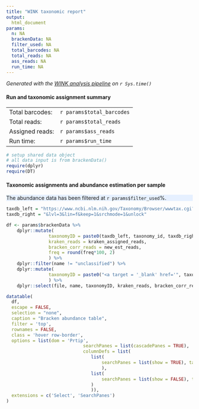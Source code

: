 ```yaml
---
title: "WINK taxonomic report"
output: 
  html_document
params:
  n: NA
  brackenData: NA
  filter_used: NA
  total_barcodes: NA
  total_reads: NA
  ass_reads: NA
  run_time: NA
---
```


<style>
div.blue { background-color:#e6f0ff;}
</style>

*Generated with the [WINK analysis pipeline](https://github.com/angelovangel/wink.git) on `r Sys.time()`*

#### Run and taxonomic assignment summary

|                |  |
|----------------|--|
| Total barcodes: | `r params$total_barcodes` |
|    Total reads: | `r params$total_reads` |
| Assigned reads: | `r params$ass_reads` |
|       Run time: | `r params$run_time` |



```r
# setup shared data object
# all data input is from brackenData()
require(dplyr)
require(DT)
```

#### Taxonomic assignments and abundance estimation per sample

<div class = "blue">
The abundance data has been filtered at `r params$filter_used`%.
</div>

```r

taxdb_left = "https://www.ncbi.nlm.nih.gov/Taxonomy/Browser/wwwtax.cgi?mode=Info&id="
taxdb_right = "&lvl=3&lin=f&keep=1&srchmode=1&unlock"

df <- params$brackenData %>%
	dplyr::mutate(
				taxonomyID = paste0(taxdb_left, taxonomy_id, taxdb_right), #two-step mutate to build href
				kraken_reads = kraken_assigned_reads,
				bracken_corr_reads = new_est_reads, 
				freq = round(freq*100, 2)
				) %>% 
	dplyr::filter(name != "unclassified") %>%
	dplyr::mutate(
				taxonomyID = paste0("<a target = '_blank' href='", taxonomyID, "'>", taxonomy_id, "</a>")
				) %>%
	dplyr::select(file, name, taxonomyID, kraken_reads, bracken_corr_reads, freq)

datatable(
  df,
  escape = FALSE,
  selection = "none",
  caption = "Bracken abundance table",
  filter = 'top', 
  rownames = FALSE, 
  class = 'hover row-border',
  options = list(dom = 'Prtip', 
  							 searchPanes = list(cascadePanes = TRUE),
  							 columnDefs = list(
  							 	list(
  							 		searchPanes = list(show = TRUE), targets = 0:1
  							 		),
  							 	list(
  							 		searchPanes = list(show = FALSE), targets = 2:5
  							 	)
  							 	)),
  extensions = c('Select', 'SearchPanes')
)

```
